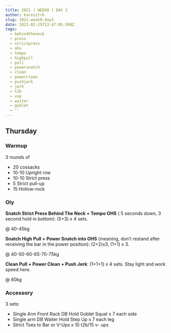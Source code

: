 ```yaml
---
title: 2021 | WEEK9 | DAY 3
author: karesztrk
slug: 2021-week9-day3
date: 2021-02-25T13:47:05.598Z
tags:
  - behindtheneck
  - press
  - strictpress
  - ohs
  - tempo
  - highpull
  - pull
  - powersnatch
  - clean
  - powerclean
  - pushjerk
  - jerk
  - t2b
  - vup
  - waiter
  - goblet
  - ''
---
```


## Thursday

### Warmup

3 rounds of

- 20 cossacks
- 10-10 Upright row
- 10-10 Strict press
- 5 Strict pull-up
- 15 Hollow-rock

### Oly

**Snatch Strict Press Behind The Neck + Tempo OHS** ( 5 seconds down, 3 second hold in bottom): (5+3) x 4 sets.

@ 40-45kg

**Snatch High Pull + Power Snatch into OHS** (meaning, don’t restand after receiving the bar in the power position): (2+2)x3, (1+1) x 3.

@ 40-50-60-65-70-75kg

**Clean Pull + Power Clean + Push Jerk**: (1+1+1) x 4 sets. Stay light and work speed here.

@ 60kg

### Accessory

3 sets:

- Single Arm Front Rack DB Hold Goblet Squat x 7 each side
- Single arm DB Waiter Hold Step Up x 7 each leg
- Strict Toes to Bar or V-Ups x 10 t2b/15 v- ups
